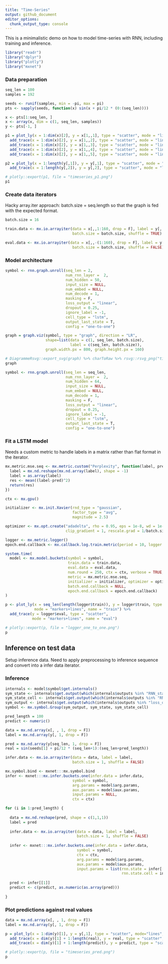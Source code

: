 ```yaml
---
title: "Time-Series"
output: github_document
editor_options: 
  chunk_output_type: console
---
```


This is a minimalistic demo on how to model time-series with RNN, including training and inference. 

```r
library("readr")
library("dplyr")
library("plotly")
library("mxnet")
```

### Data preparation

```r
seq_len = 100
samples = 192

seeds <- runif(samples, min = -pi, max = pi)
pts <- sapply(seeds, function(x) sin(x + pi/12 * (0:(seq_len))))

x <- pts[1:seq_len, ]
x <- array(x, dim = c(1, seq_len, samples))
y <- pts[-1, ]

p1 = plot_ly(x = 1:dim(x)[2], y = x[1,,1], type = "scatter", mode = "lines") %>% 
  add_trace(x = 1:dim(x)[2], y = x[1,,2], type = "scatter", mode = "lines") %>% 
  add_trace(x = 1:dim(x)[2], y = x[1,,3], type = "scatter", mode = "lines") %>% 
  add_trace(x = 1:dim(x)[2], y = x[1,,4], type = "scatter", mode = "lines") %>% 
  add_trace(x = 1:dim(x)[2], y = x[1,,5], type = "scatter", mode = "lines")

p2 = plot_ly(x = 1:length(y[,1]), y = y[,1], type = "scatter", mode = "lines") %>%
  add_trace(x = 1:length(y[,2]), y = y[,2], type = "scatter", mode = "lines")

# plotly::export(p1, file = "timeseries_p1.png")
p1
```

### Create data iterators

Hacky array.iter approach: batch.size = seq.length so that the graph is fed with the expected format. 

```r
batch.size = 16

train.data <- mx.io.arrayiter(data = x[,,1:160, drop = F], label = y[, 1:160], 
                              batch.size = batch.size, shuffle = TRUE)

eval.data <- mx.io.arrayiter(data = x[,,-(1:160), drop = F], label = y[, -(1:160)], 
                              batch.size = batch.size, shuffle = FALSE)
```


### Model architecture

```r
symbol <- rnn.graph.unroll(seq_len = 2, 
                           num_rnn_layer =  2, 
                           num_hidden = 50,
                           input_size = NULL,
                           num_embed = NULL, 
                           num_decode = 1,
                           masking = F, 
                           loss_output = "linear",
                           dropout = 0.25, 
                           ignore_label = -1,
                           cell_type = "lstm",
                           output_last_state = T,
                           config = "one-to-one")

graph = graph.viz(symbol, type = "graph", direction = "LR", 
                  shape=list(data = c(1, seq_len, batch.size), 
                             label = c(seq_len, batch.size)), 
                  graph.width.px = 800, graph.height.px = 160)
```

```r
# DiagrammeRsvg::export_svg(graph) %>% charToRaw %>% rsvg::rsvg_png("time_graph.png")
graph
```


```r
symbol <- rnn.graph.unroll(seq_len = seq_len, 
                           num_rnn_layer =  2, 
                           num_hidden = 64,
                           input_size = NULL,
                           num_embed = NULL, 
                           num_decode = 1,
                           masking = F, 
                           loss_output = "linear",
                           dropout = 0.25, 
                           ignore_label = -1,
                           cell_type = "lstm",
                           output_last_state = T,
                           config = "one-to-one")
```


### Fit a LSTM model

Needs a custom metric to handle labels in a matrix rather than flat format in the iterator. 

```r
mx.metric.mse.seq <- mx.metric.custom("Perplexity", function(label, pred) {
  label = mx.nd.reshape(mx.nd.array(label), shape = -1)
  label = as.array(label)
  res <- mean((label-pred)^2)
  return(res)
})
```


```r
ctx <- mx.gpu()

initializer <- mx.init.Xavier(rnd_type = "gaussian", 
                              factor_type = "avg", 
                              magnitude = 2.5)

optimizer <- mx.opt.create("adadelta", rho = 0.95, eps = 1e-8, wd = 1e-8,
                           clip_gradient = 1, rescale.grad = 1/batch.size)

logger <- mx.metric.logger()
epoch.end.callback <- mx.callback.log.train.metric(period = 10, logger = logger)

system.time(
  model <- mx.model.buckets(symbol = symbol,
                            train.data = train.data, 
                            eval.data = eval.data, 
                            num.round = 250, ctx = ctx, verbose = TRUE,
                            metric = mx.metric.mse.seq, 
                            initializer = initializer, optimizer = optimizer, 
                            batch.end.callback = NULL, 
                            epoch.end.callback = epoch.end.callback)
)

p <- plot_ly(x = seq_len(length(logger$train)), y = logger$train, type = "scatter", 
             mode = "markers+lines", name = "train") %>% 
  add_trace(y = logger$eval, type = "scatter", 
            mode = "markers+lines", name = "eval")

# plotly::export(p, file = "logger_one_to_one.png")
p
```


## Inference on test data

Setup inference data. Need to apply preprocessing to inference sequence and convert into a infer data iterator. 

### Inference

```r
internals <- model$symbol$get.internals()
sym_state <- internals$get.output(which(internals$outputs %in% "RNN_state"))
sym_state_cell <- internals$get.output(which(internals$outputs %in% "RNN_state_cell"))
sym_output <- internals$get.output(which(internals$outputs %in% "loss_output"))
symbol <- mx.symbol.Group(sym_output, sym_state, sym_state_cell)

pred_length = 100
predict <- numeric()

data = mx.nd.array(x[, , 1, drop = F])
label = mx.nd.array(y[, 1, drop = F])

pred = mx.nd.array(y[seq_len, 1, drop = F])
real = sin(seeds[1] + pi/12 * (seq_len+1):(seq_len+pred_length))

infer.data <- mx.io.arrayiter(data = data, label = label, 
                              batch.size = 1, shuffle = FALSE)

mx.symbol.bind <- mxnet:::mx.symbol.bind
infer <- mxnet:::mx.infer.buckets.one(infer.data = infer.data, 
                              symbol = symbol,
                              arg.params = model$arg.params, 
                              aux.params = model$aux.params, 
                              input.params = NULL,
                              ctx = ctx)

for (i in 1:pred_length) {
  
  data = mx.nd.reshape(pred, shape = c(1,1,1))
  label = pred
  
  infer.data <- mx.io.arrayiter(data = data, label = label,  
                                batch.size = 1, shuffle = FALSE)
  
  infer <- mxnet:::mx.infer.buckets.one(infer.data = infer.data, 
                                symbol = symbol,
                                ctx = ctx,
                                arg.params = model$arg.params,
                                aux.params = model$aux.params,
                                input.params = list(rnn.state = infer[[2]], 
                                                    rnn.state.cell = infer[[3]]))
  
  pred <- infer[[1]]
  predict <- c(predict, as.numeric(as.array(pred)))
  
}

```

### Plot predictions against real values

```r
data = mx.nd.array(x[, , 1, drop = F])
label = mx.nd.array(y[, 1, drop = F])

p = plot_ly(x = 1:dim(y)[1], y = y[,1], type = "scatter", mode="lines", name = "hist") %>% 
  add_trace(x = dim(y)[1] + 1:length(real), y = real, type = "scatter", mode="lines", name = "real") %>% 
  add_trace(x = dim(y)[1] + 1:length(predict), y = predict, type = "scatter", mode="lines", name = "pred")

# plotly::export(p, file = "timeseries_pred.png")
p
```

